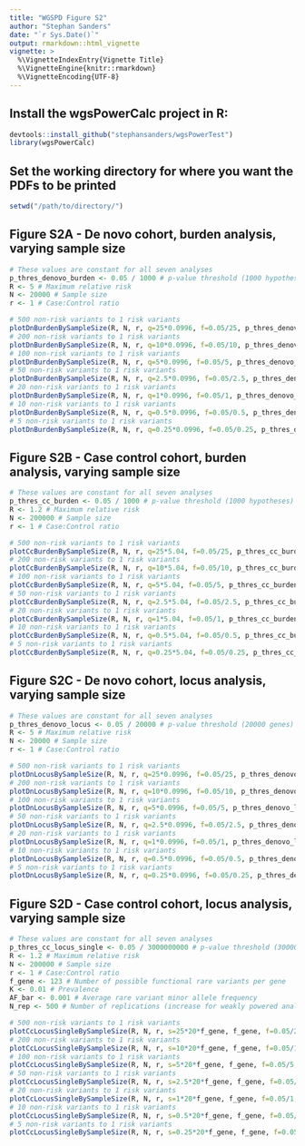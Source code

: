 ```yaml
---
title: "WGSPD Figure S2"
author: "Stephan Sanders"
date: "`r Sys.Date()`"
output: rmarkdown::html_vignette
vignette: >
  %\VignetteIndexEntry{Vignette Title}
  %\VignetteEngine{knitr::rmarkdown}
  %\VignetteEncoding{UTF-8}
---
```


## Install the wgsPowerCalc project in R:
```r
devtools::install_github("stephansanders/wgsPowerTest")
library(wgsPowerCalc)
```

## Set the working directory for where you want the PDFs to be printed
```r
setwd("/path/to/directory/")
```

## Figure S2A - De novo cohort, burden analysis, varying sample size
```r
# These values are constant for all seven analyses
p_thres_denovo_burden <- 0.05 / 1000 # p-value threshold (1000 hypotheses)
R <- 5 # Maximum relative risk
N <- 20000 # Sample size
r <- 1 # Case:Control ratio 

# 500 non-risk variants to 1 risk variants
plotDnBurdenBySampleSize(R, N, r, q=25*0.0996, f=0.05/25, p_thres_denovo_burden, name="FigS2A_500", col="#a65628") 
# 200 non-risk variants to 1 risk variants
plotDnBurdenBySampleSize(R, N, r, q=10*0.0996, f=0.05/10, p_thres_denovo_burden, name="FigS2A_200", col="#ffff33") 
# 100 non-risk variants to 1 risk variants
plotDnBurdenBySampleSize(R, N, r, q=5*0.0996, f=0.05/5, p_thres_denovo_burden, name="FigS2A_100", col="#ff7f00") 
# 50 non-risk variants to 1 risk variants
plotDnBurdenBySampleSize(R, N, r, q=2.5*0.0996, f=0.05/2.5, p_thres_denovo_burden, name="FigS2A_50", col="#984ea3")
# 20 non-risk variants to 1 risk variants
plotDnBurdenBySampleSize(R, N, r, q=1*0.0996, f=0.05/1, p_thres_denovo_burden, name="FigS2A_20", col="#4daf4a") 
# 10 non-risk variants to 1 risk variants
plotDnBurdenBySampleSize(R, N, r, q=0.5*0.0996, f=0.05/0.5, p_thres_denovo_burden, name="FigS2A_10", col="#377eb8") 
# 5 non-risk variants to 1 risk variants
plotDnBurdenBySampleSize(R, N, r, q=0.25*0.0996, f=0.05/0.25, p_thres_denovo_burden, name="FigS2A_5", col="#e41a1c") 
```

## Figure S2B - Case control cohort, burden analysis, varying sample size
```r
# These values are constant for all seven analyses
p_thres_cc_burden <- 0.05 / 1000 # p-value threshold (1000 hypotheses)
R <- 1.2 # Maximum relative risk
N <- 200000 # Sample size
r <- 1 # Case:Control ratio 

# 500 non-risk variants to 1 risk variants
plotCcBurdenBySampleSize(R, N, r, q=25*5.04, f=0.05/25, p_thres_cc_burden, name="FigS2B_500", col="#a65628") 
# 200 non-risk variants to 1 risk variants
plotCcBurdenBySampleSize(R, N, r, q=10*5.04, f=0.05/10, p_thres_cc_burden, name="FigS2B_200", col="#ffff33") 
# 100 non-risk variants to 1 risk variants
plotCcBurdenBySampleSize(R, N, r, q=5*5.04, f=0.05/5, p_thres_cc_burden, name="FigS2B_100", col="#ff7f00") 
# 50 non-risk variants to 1 risk variants
plotCcBurdenBySampleSize(R, N, r, q=2.5*5.04, f=0.05/2.5, p_thres_cc_burden, name="FigS2B_50", col="#984ea3")
# 20 non-risk variants to 1 risk variants
plotCcBurdenBySampleSize(R, N, r, q=1*5.04, f=0.05/1, p_thres_cc_burden, name="FigS2B_20", col="#4daf4a") 
# 10 non-risk variants to 1 risk variants
plotCcBurdenBySampleSize(R, N, r, q=0.5*5.04, f=0.05/0.5, p_thres_cc_burden, name="FigS2B_10", col="#377eb8") 
# 5 non-risk variants to 1 risk variants
plotCcBurdenBySampleSize(R, N, r, q=0.25*5.04, f=0.05/0.25, p_thres_cc_burden, name="FigS2B_5", col="#e41a1c") 
```

## Figure S2C - De novo cohort, locus analysis, varying sample size
```r
# These values are constant for all seven analyses
p_thres_denovo_locus <- 0.05 / 20000 # p-value threshold (20000 genes)
R <- 5 # Maximum relative risk
N <- 20000 # Sample size
r <- 1 # Case:Control ratio 

# 500 non-risk variants to 1 risk variants
plotDnLocusBySampleSize(R, N, r, q=25*0.0996, f=0.05/25, p_thres_denovo_locus, name="FigS2C_500", col="#a65628") 
# 200 non-risk variants to 1 risk variants
plotDnLocusBySampleSize(R, N, r, q=10*0.0996, f=0.05/10, p_thres_denovo_locus, name="FigS2C_200", col="#ffff33") 
# 100 non-risk variants to 1 risk variants
plotDnLocusBySampleSize(R, N, r, q=5*0.0996, f=0.05/5, p_thres_denovo_locus, name="FigS2C_100", col="#ff7f00") 
# 50 non-risk variants to 1 risk variants
plotDnLocusBySampleSize(R, N, r, q=2.5*0.0996, f=0.05/2.5, p_thres_denovo_locus, name="FigS2C_50", col="#984ea3")
# 20 non-risk variants to 1 risk variants
plotDnLocusBySampleSize(R, N, r, q=1*0.0996, f=0.05/1, p_thres_denovo_locus, name="FigS2C_20", col="#4daf4a") 
# 10 non-risk variants to 1 risk variants
plotDnLocusBySampleSize(R, N, r, q=0.5*0.0996, f=0.05/0.5, p_thres_denovo_locus, name="FigS2C_10", col="#377eb8") 
# 5 non-risk variants to 1 risk variants
plotDnLocusBySampleSize(R, N, r, q=0.25*0.0996, f=0.05/0.25, p_thres_denovo_locus, name="FigS2C_5", col="#e41a1c") 
```

## Figure S2D - Case control cohort, locus analysis, varying sample size
```r
# These values are constant for all seven analyses
p_thres_cc_locus_single <- 0.05 / 3000000000 # p-value threshold (3000000000 nucloetides in genome)
R <- 1.2 # Maximum relative risk
N <- 200000 # Sample size
r <- 1 # Case:Control ratio
f_gene <- 123 # Number of possible functional rare variants per gene
K <- 0.01 # Prevalence
AF_bar <- 0.001 # Average rare variant minor allele frequency
N_rep <- 500 # Number of replications (increase for weakly powered analyses)

# 500 non-risk variants to 1 risk variants
plotCcLocusSingleBySampleSize(R, N, r, s=25*20*f_gene, f_gene, f=0.05/25, K, AF_bar, N_rep, p_thres_cc_locus_single, name="FigS2D_500", col="#a65628") 
# 200 non-risk variants to 1 risk variants
plotCcLocusSingleBySampleSize(R, N, r, s=10*20*f_gene, f_gene, f=0.05/10, K, AF_bar, N_rep, p_thres_cc_locus_single, name="FigS2D_200", col="#ffff33") 
# 100 non-risk variants to 1 risk variants
plotCcLocusSingleBySampleSize(R, N, r, s=5*20*f_gene, f_gene, f=0.05/5, K, AF_bar, N_rep, p_thres_cc_locus_single, name="FigS2D_100", col="#ff7f00") 
# 50 non-risk variants to 1 risk variants
plotCcLocusSingleBySampleSize(R, N, r, s=2.5*20*f_gene, f_gene, f=0.05/2.5, K, AF_bar, N_rep, p_thres_cc_locus_single, name="FigS2D_50", col="#984ea3")
# 20 non-risk variants to 1 risk variants
plotCcLocusSingleBySampleSize(R, N, r, s=1*20*f_gene, f_gene, f=0.05/1, K, AF_bar, N_rep, p_thres_cc_locus_single, name="FigS2D_20", col="#4daf4a") 
# 10 non-risk variants to 1 risk variants
plotCcLocusSingleBySampleSize(R, N, r, s=0.5*20*f_gene, f_gene, f=0.05/0.5, K, AF_bar, N_rep, p_thres_cc_locus_single, name="FigS2D_10", col="#377eb8") 
# 5 non-risk variants to 1 risk variants
plotCcLocusSingleBySampleSize(R, N, r, s=0.25*20*f_gene, f_gene, f=0.05/0.25, K, AF_bar, N_rep, p_thres_cc_locus_single, name="FigS2D_5", col="#e41a1c")  
```
